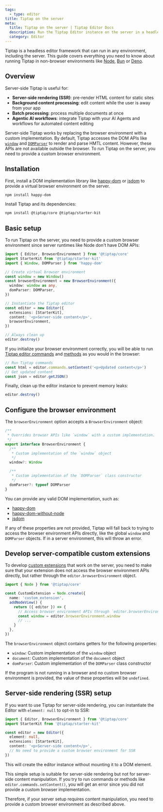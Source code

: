 ```yaml
---
tags:
  - type: editor
title: Tiptap on the server
meta:
  title: Tiptap on the server | Tiptap Editor Docs
  description: Run the Tiptap Editor instance on the server in a headless environment.
  category: Editor
---
```


Tiptap is a headless editor framework that can run in any environment, including the server. This guide covers everything you need to know about running Tiptap in non-browser environments like [Node](https://nodejs.org/), [Bun](https://bun.sh/) or [Deno](https://deno.land/).

## Overview

Server-side Tiptap is useful for:

- **Server-side rendering (SSR)**: pre-render HTML content for static sites
- **Background content processing**: edit content while the user is away from your app
- **Batch processing**: process multiple documents at once
- **Agentic AI workflows**: integrate Tiptap with your AI Agents and workflows for automated content editing

Server-side Tiptap works by replacing the browser environment with a custom implementation. By default, Tiptap accesses the DOM APIs like [`window`](https://developer.mozilla.org/en-US/docs/Web/API/Window) and [`DOMParser`](https://developer.mozilla.org/en-US/docs/Web/API/DOMParser) to render and parse HMTL content. However, these APIs are not available outside the browser. To run Tiptap on the server, you need to provide a custom browser environment.

## Installation

First, install a DOM implementation library like [happy-dom](https://github.com/capricorn86/happy-dom) or [jsdom](https://github.com/jsdom/jsdom) to provide a virtual browser environment on the server.

```bash
npm install happy-dom
```

Install Tiptap and its dependencies:

```bash
npm install @tiptap/core @tiptap/starter-kit
```

## Basic setup

To run Tiptap on the server, you need to provide a custom browser environment since server runtimes like Node don't have DOM APIs:

```ts
import { Editor, BrowserEnvironment } from '@tiptap/core'
import StarterKit from '@tiptap/starter-kit'
import { Window, DOMParser } from 'happy-dom'

// Create virtual browser environment
const window = new Window()
const browserEnvironment = new BrowserEnvironment({
  window: window as any,
  domParser: DOMParser,
})

// Instantiate the Tiptap editor
const editor = new Editor({
  extensions: [StarterKit],
  content: '<p>Server-side content</p>',
  browserEnvironment,
})

// Always clean up
editor.destroy()
```

If you initialize your browser environment correctly, you will be able to run [Tiptap editor commands](/editor/api/commands) and [methods](/editor/api/editor#methods) as you would in the browser:

```ts
// Run Tiptap commands
const html = editor.commands.setContent('<p>Updated content</p>')
// Get updated content
const json = editor.getJSON()
```

Finally, clean up the editor instance to prevent memory leaks:

```ts
editor.destroy()
```

## Configure the browser environment

The `browserEnvironment` option accepts a `BrowserEnvironment` object:

```ts
/**
 * Overrides browser APIs like `window` with a custom implementation.
 */
export interface BrowserEnvironment {
  /**
   * Custom implementation of the `window` object
   */
  window?: Window

  /**
   * Custom implementation of the `DOMParser` class constructor
   */
  domParser?: typeof DOMParser
}
```

You can provide any valid DOM implementation, such as:

- [happy-dom](https://github.com/capricorn86/happy-dom)
- [happy-dom-without-node](https://github.com/capricorn86/happy-dom-without-node)
- [jsdom](https://github.com/jsdom/jsdom)

If any of these properties are not provided, Tiptap will fall back to trying to access the browser environment APIs directly, like the global `window` and `DOMParser` objects. If in a server environment, this will throw an error.

## Develop server-compatible custom extensions

To develop [custom extensions](/editor/extensions/custom-extensions) that work on the server, you need to make sure that your extension does not access the browser environment APIs directly, but rather through the `editor.browserEnvironment` object.

```ts
import { Node } from '@tiptap/core'

const CustomExtension = Node.create({
  name: 'custom_extension',
  addNodeView() {
    return ({ editor }) => {
      // Access browser environment APIs through `editor.browserEnvironment`
      const window = editor.browserEnvironment.window
      // ...
    }
  },
})
```

The `browserEnvironment` object contains getters for the following properties:

- `window`: Custom implementation of the `window` object
- `document`: Custom implementation of the `document` object
- `domParser`: Custom implementation of the `DOMParser` class constructor

If the program is not running in a browser and no custom browser environment is provided, the value of these properties will be `undefined`.

## Server-side rendering (SSR) setup

If you want to use Tiptap for server-side rendering, you can instantiate the Editor with `element: null` to opt-in to SSR:

```ts
import { Editor, BrowserEnvironment } from '@tiptap/core'
import StarterKit from '@tiptap/starter-kit'

const editor = new Editor({
  element: null,
  extensions: [StarterKit],
  content: '<p>Server-side content</p>',
  // No need to provide a custom browser environment for SSR
})
```

This will create the editor instance without mounting it to a DOM element.

This simple setup is suitable for server-side rendering but not for server-side content manipulation. If you try to run commands or methods like `editor.commands.setContent()`, you will get an error since you did not provide a custom browser implementation.

Therefore, if your server setup requires content manipulation, you need to provide a custom browser environment as described above.
